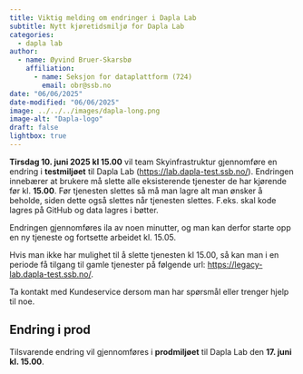 ```yaml
---
title: Viktig melding om endringer i Dapla Lab
subtitle: Nytt kjøretidsmiljø for Dapla Lab
categories:
  - dapla lab
author:
  - name: Øyvind Bruer-Skarsbø
    affiliation: 
      - name: Seksjon for dataplattform (724)
        email: obr@ssb.no
date: "06/06/2025"
date-modified: "06/06/2025"
image: ../../../images/dapla-long.png
image-alt: "Dapla-logo"
draft: false
lightbox: true
---
```


**Tirsdag 10. juni 2025 kl 15.00** vil team Skyinfrastruktur gjennomføre en endring i **testmiljøet** til Dapla Lab (<https://lab.dapla-test.ssb.no/>). Endringen innebærer at brukere må slette alle eksisterende tjenester de har kjørende før kl. **15.00**. Før tjenesten slettes så må man lagre alt man ønsker å beholde, siden dette også slettes når tjenesten slettes. F.eks. skal kode lagres på GitHub og data lagres i bøtter.  

Endringen gjennomføres ila av noen minutter, og man kan derfor starte opp en ny tjeneste og fortsette arbeidet kl. 15.05.

Hvis man ikke har mulighet til å slette tjenesten kl 15.00, så kan man i en periode få tilgang til gamle tjenester på følgende url: <https://legacy-lab.dapla-test.ssb.no/>.

Ta kontakt med Kundeservice dersom man har spørsmål eller trenger hjelp til noe. 

## Endring i prod

Tilsvarende endring vil gjennomføres i **prodmiljøet** til Dapla Lab den **17. juni kl. 15.00**.



